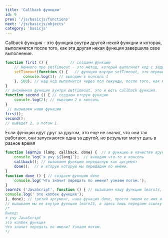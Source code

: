 ```yaml
---
title: 'Callback функции'
id: 9
prev: '/js/basicjs/functions'
next: '/js/basicjs/objects'
category: 'basicjs'
---
```


Callback функция - это функция внутри другой некой функции и которая, выполняется после того, как эта другая некая функция завершила свое выполнение. 
```javaScript
function first () {          // создаем функцию
    // Немного про setTimeout - это метод, который выполняет код с задрежкой. Первый аргумент это сам код или функция, а второй время через которое выполнится этот код.
    setTimeout(function () {   // функция внутри setTimeout, это первый аргумент, 500 миллисекунд - второй аргумент.
        console.log(1); // выводим в консоль 1
    }, 500); // наш код выполнится через пол секунды, после того, как мы вызовем функцию first
} 
// анонимная функция вунтри setTimeout, это и есть callback функция.
function second () { // создаем вторую функцию
    console.log(2); // выводим 2 в консоль
}
 // вызываем наши функции
first();
second();
// выведет 2, а потом 1.
```
Если функции идут друг за другом, это еще не значит, что они так работают, они запускаются одна за другой, но результат могут дать в разное время
```javaScript
function learnJs (lang, callback, done) {  // в функцию в качестве аругмента, мы можем передать другую функцию.
    console.log(`я учу ${lang}`);  // выводим что-то в консоль
    callback(); // вызываем функцию переданную как аргумент         
    done();  // и вторую которую мы передадим по имени.
}
function done () { // создаем функцию done
    console.log('Что значит передать по имени? узнаем потом.');
}
learnJs ('JavaScript', function () { // вызываем нашу функцию learnJs, в аргумент lang передаем строку, а в аргумент callback передаем анонимную функцию
console.log(' это колбек функция');
}, done); // третий аргумент, наша функция done, просто пишем ее имя и все, без скобок () - скобки только при вызове функции.
// вызываем мы ее внутри функции learnJS, а здесь лишь передаем ссылку на нее.
/*
Вывод:
я учу JavaScript
это колбек функция
Что значит передать по имени? Узнаем потом.
*/
```
